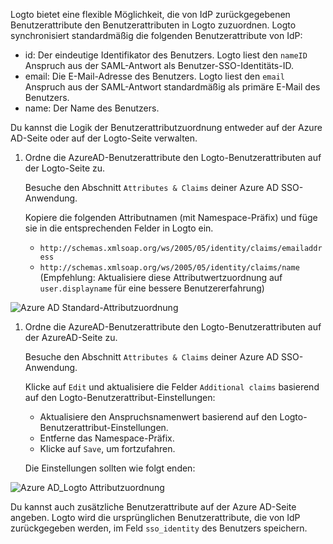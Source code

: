 Logto bietet eine flexible Möglichkeit, die von IdP zurückgegebenen Benutzerattribute den Benutzerattributen in Logto zuzuordnen. Logto synchronisiert standardmäßig die folgenden Benutzerattribute von IdP:

- id: Der eindeutige Identifikator des Benutzers. Logto liest den `nameID` Anspruch aus der SAML-Antwort als Benutzer-SSO-Identitäts-ID.
- email: Die E-Mail-Adresse des Benutzers. Logto liest den `email` Anspruch aus der SAML-Antwort standardmäßig als primäre E-Mail des Benutzers.
- name: Der Name des Benutzers.

Du kannst die Logik der Benutzerattributzuordnung entweder auf der Azure AD-Seite oder auf der Logto-Seite verwalten.

1. Ordne die AzureAD-Benutzerattribute den Logto-Benutzerattributen auf der Logto-Seite zu.

   Besuche den Abschnitt `Attributes & Claims` deiner Azure AD SSO-Anwendung.

   Kopiere die folgenden Attributnamen (mit Namespace-Präfix) und füge sie in die entsprechenden Felder in Logto ein.

   - `http://schemas.xmlsoap.org/ws/2005/05/identity/claims/emailaddress`
   - `http://schemas.xmlsoap.org/ws/2005/05/identity/claims/name` (Empfehlung: Aktualisiere diese Attributwertzuordnung auf `user.displayname` für eine bessere Benutzererfahrung)

<img
  src="/img/assets/azure_ad_default_attribute_mapping.webp"
  alt="Azure AD Standard-Attributzuordnung"
/>

1. Ordne die AzureAD-Benutzerattribute den Logto-Benutzerattributen auf der AzureAD-Seite zu.

   Besuche den Abschnitt `Attributes & Claims` deiner Azure AD SSO-Anwendung.

   Klicke auf `Edit` und aktualisiere die Felder `Additional claims` basierend auf den Logto-Benutzerattribut-Einstellungen:

   - Aktualisiere den Anspruchsnamenwert basierend auf den Logto-Benutzerattribut-Einstellungen.
   - Entferne das Namespace-Präfix.
   - Klicke auf `Save`, um fortzufahren.

   Die Einstellungen sollten wie folgt enden:

<img
  src="/img/assets/azure_ad_logto_attribute_mapping.webp"
  alt="Azure AD_Logto Attributzuordnung"
/>

Du kannst auch zusätzliche Benutzerattribute auf der Azure AD-Seite angeben. Logto wird die ursprünglichen Benutzerattribute, die von IdP zurückgegeben werden, im Feld `sso_identity` des Benutzers speichern.
